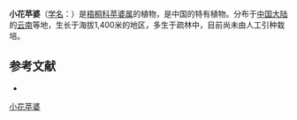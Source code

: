 {{Speciesbox
| name = 小花苹婆
| status = 
| status_system = 
| image =
| genus = Sterculia
| species = micrantha
| authority = Chun et Hsue in Acta Phytotax.
}}

'''小花苹婆'''（[[学名|学名]]：{{lang|la|''Sterculia micrantha''}}）是[[梧桐科|梧桐科]][[苹婆属|苹婆属]]的植物，是中国的特有植物。分布于[[中国大陆|中国大陆]]的[[云南|云南]]等地，生长于海拔1,400米的地区，多生于疏林中，目前尚未由人工引种栽培。

== 参考文献 ==
<div class="references-small">
* {{cite web| url =http://www.bioinfo.cn/db05/KmzwSpecies.php?action=view&id=21961| title =小花苹婆| work =《中国高等植物数据库全库》| publisher =中国科学院微生物研究所| author =昆明植物研究所| accessdate =2009-02-25| deadurl =yes| archiveurl =https://web.archive.org/web/20160305013603/http://www.bioinfo.cn/db05/KmzwSpecies.php?action=view&id=21961| archivedate =2016-03-05}}
</div>
{{Taxonbar|from=Q10960237}}

[[Category:苹婆属|小花苹婆]]


{{植物小作品}}